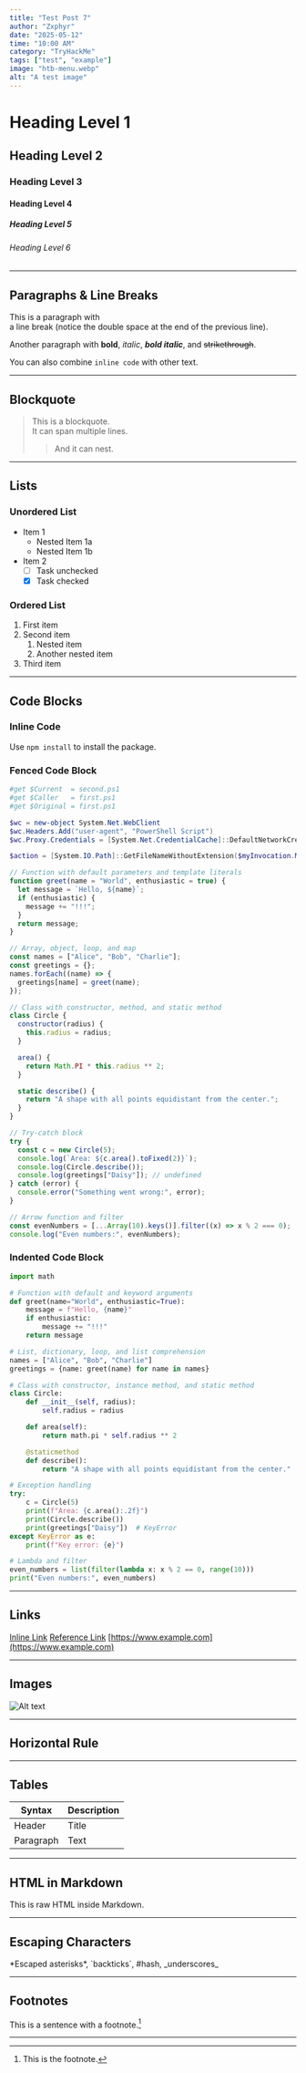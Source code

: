 ```yaml
---
title: "Test Post 7"
author: "Zxphyr"
date: "2025-05-12"
time: "10:00 AM"
category: "TryHackMe"
tags: ["test", "example"]
image: "htb-menu.webp"
alt: "A test image"
---
```


# Heading Level 1

## Heading Level 2

### Heading Level 3

#### Heading Level 4

##### Heading Level 5

###### Heading Level 6

---

## Paragraphs & Line Breaks

This is a paragraph with  
a line break (notice the double space at the end of the previous line).

Another paragraph with **bold**, *italic*, ***bold italic***, and ~~strikethrough~~.

You can also combine `inline code` with other text.

---

## Blockquote

> This is a blockquote.  
> It can span multiple lines.  
>> And it can nest.

---

## Lists

### Unordered List
- Item 1
  - Nested Item 1a
  - Nested Item 1b
- Item 2
  - [ ] Task unchecked
  - [x] Task checked

### Ordered List
1. First item
2. Second item
   1. Nested item
   2. Another nested item
3. Third item

---

## Code Blocks

### Inline Code
Use `npm install` to install the package.

### Fenced Code Block

```powershell
#get $Current  = second.ps1
#get $Caller   = first.ps1 
#get $Original = first.ps1

$wc = new-object System.Net.WebClient
$wc.Headers.Add("user-agent", "PowerShell Script")
$wc.Proxy.Credentials = [System.Net.CredentialCache]::DefaultNetworkCredentials

$action = [System.IO.Path]::GetFileNameWithoutExtension($myInvocation.MyCommand.Name)
```

```js showLineNumbers
// Function with default parameters and template literals
function greet(name = "World", enthusiastic = true) {
  let message = `Hello, ${name}`;
  if (enthusiastic) {
    message += "!!!";
  }
  return message;
}

// Array, object, loop, and map
const names = ["Alice", "Bob", "Charlie"];
const greetings = {};
names.forEach((name) => {
  greetings[name] = greet(name);
});

// Class with constructor, method, and static method
class Circle {
  constructor(radius) {
    this.radius = radius;
  }

  area() {
    return Math.PI * this.radius ** 2;
  }

  static describe() {
    return "A shape with all points equidistant from the center.";
  }
}

// Try-catch block
try {
  const c = new Circle(5);
  console.log(`Area: ${c.area().toFixed(2)}`);
  console.log(Circle.describe());
  console.log(greetings["Daisy"]); // undefined
} catch (error) {
  console.error("Something went wrong:", error);
}

// Arrow function and filter
const evenNumbers = [...Array(10).keys()].filter((x) => x % 2 === 0);
console.log("Even numbers:", evenNumbers);
```

### Indented Code Block

```py title=execute_code.py showLineNumbers
import math

# Function with default and keyword arguments
def greet(name="World", enthusiastic=True):
    message = f"Hello, {name}"
    if enthusiastic:
        message += "!!!"
    return message

# List, dictionary, loop, and list comprehension
names = ["Alice", "Bob", "Charlie"]
greetings = {name: greet(name) for name in names}

# Class with constructor, instance method, and static method
class Circle:
    def __init__(self, radius):
        self.radius = radius

    def area(self):
        return math.pi * self.radius ** 2

    @staticmethod
    def describe():
        return "A shape with all points equidistant from the center."

# Exception handling
try:
    c = Circle(5)
    print(f"Area: {c.area():.2f}")
    print(Circle.describe())
    print(greetings["Daisy"])  # KeyError
except KeyError as e:
    print(f"Key error: {e}")

# Lambda and filter
even_numbers = list(filter(lambda x: x % 2 == 0, range(10)))
print("Even numbers:", even_numbers)
```

---

## Links

[Inline Link](https://example.com)
[Reference Link][ref]
[https://www.example.com](https://www.example.com)

[ref]: https://example.com

---

## Images

![Alt text](https://via.placeholder.com/150 "Optional Title")

---

## Horizontal Rule

---

## Tables

| Syntax    | Description |
| --------- | ----------- |
| Header    | Title       |
| Paragraph | Text        |

---

## HTML in Markdown

<p>This is raw HTML inside Markdown.</p>

---

## Escaping Characters

\*Escaped asterisks\*, \`backticks\`, #hash, \_underscores\_

---

## Footnotes

This is a sentence with a footnote.[^1]

[^1]: This is the footnote.

---